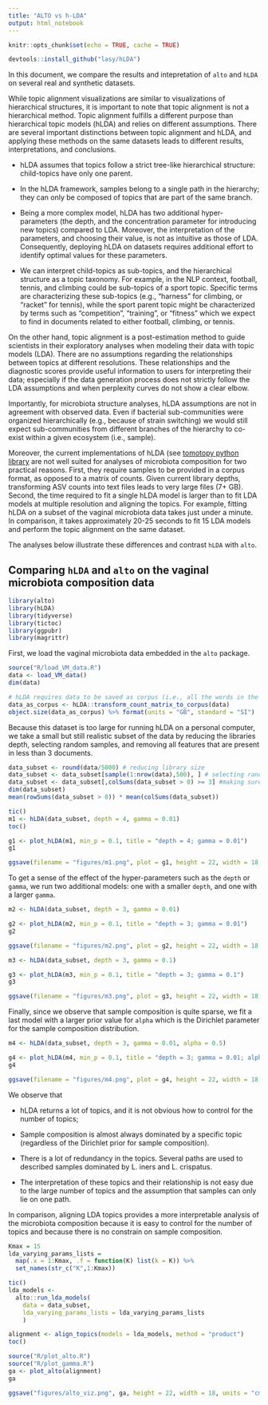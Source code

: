 ```yaml
---
title: "ALTO vs h-LDA"
output: html_notebook
---
```


```r

knitr::opts_chunk$set(echo = TRUE, cache = TRUE)

```


```r
devtools::install_github("lasy/hLDA")
```


In this document, we compare the results and intepretation of `alto` and `hLDA` 
on several real and synthetic datasets.

While topic alignment visualizations are similar to visualizations of 
hierarchical structures, it is important to note that topic alignment is not a 
hierarchical method. Topic alignment fulfills a different purpose than 
hierarchical topic models (hLDA) and relies on different assumptions. 
There are several important distinctions between topic alignment and hLDA, 
and applying these methods on the same datasets leads to different results, 
interpretations, and conclusions. 

- hLDA assumes that topics follow a strict tree-like hierarchical structure: 
child-topics have only one parent.

- In the hLDA framework, samples belong to a single path in the hierarchy; 
they can only be composed of topics that are part of the same branch. 

- Being a more complex model, hLDA has two additional hyper-parameters 
(the depth, and the concentration parameter for introducing new topics) 
compared to LDA. Moreover, the interpretation of the parameters, and choosing 
their value, is not as intuitive as those of LDA. Consequently, deploying hLDA 
on datasets requires additional effort to identify optimal values for these parameters.

- We can interpret child-topics as sub-topics, and the hierarchical structure as 
a topic taxonomy. For example, in the NLP context,  football, tennis, and climbing 
could be sub-topics of a sport topic. Specific terms are characterizing these 
sub-topics (e.g., “harness” for climbing, or “racket” for tennis), 
while the sport parent topic might be characterized by terms such as 
“competition”, “training”, or “fitness” which we expect to find in documents 
related to either football, climbing, or tennis. 

On the other hand, topic alignment is a post-estimation method to guide scientists 
in their exploratory analyses when modeling their data with topic models (LDA). 
There are no assumptions regarding the relationships between topics at different 
resolutions. These relationships and the diagnostic scores provide useful 
information to users for interpreting their data; especially if the data 
generation process does not strictly follow the LDA assumptions and when 
perplexity curves do not show a clear elbow.

Importantly, for microbiota structure analyses, hLDA assumptions are not in 
agreement with observed data. Even if bacterial sub-communities were organized 
hierarchically (e.g., because of strain switching) we would still expect 
sub-communities from different branches of the hierarchy to co-exist within a 
given ecosystem (i.e., sample). 

Moreover, the current implementations of hLDA (see 
[tomotopy python library](https://bab2min.github.io/tomotopy/v0.12.2/en/index.html) 
are not well suited for analyses of microbiota composition for two practical reasons. 
First, they require samples to be provided in a corpus format, 
as opposed to a matrix of counts. Given current library depths, 
transforming ASV counts into text files leads to very large files (7+ GB). 
Second, the time required to fit a single hLDA model is larger than to fit LDA 
models at multiple resolution and aligning the topics. For example, fitting
hLDA on a subset of the vaginal microbiota data takes just under a minute.
In comparison, it takes approximately 20-25 seconds to fit 15 LDA models and 
perform the topic alignment on the same dataset.

The analyses below illustrate these differences and contrast `hLDA` with `alto`. 


## Comparing `hLDA` and `alto` on the vaginal microbiota composition data


```r
library(alto)
library(hLDA)
library(tidyverse)
library(tictoc)
library(ggpubr)
library(magrittr)
```


First, we load the vaginal microbiota data embedded in the `alto` package.

```r

source("R/load_VM_data.R")
data <- load_VM_data()
dim(data)

# hLDA requires data to be saved as corpus (i.e., all the words in the document, not a matrix count)
data_as_corpus <- hLDA::transform_count_matrix_to_corpus(data)
object.size(data_as_corpus) %>% format(units = "GB", standard = "SI")

```

Because this dataset is too large for running hLDA on a personal computer,
we take a small but still realistic subset of the data by reducing the libraries
depth, selecting random samples, and removing all features that are present 
in less than 3 documents.


```r

data_subset <- round(data/5000) # reducing library size
data_subset <- data_subset[sample(1:nrow(data),500), ] # selecting random samples
data_subset <- data_subset[,colSums(data_subset > 0) >= 3] #making sure features are present in at least 3 docs
dim(data_subset)
mean(rowSums(data_subset > 0)) * mean(colSums(data_subset)) 

```



```r

tic()
m1 <- hLDA(data_subset, depth = 4, gamma = 0.01)
toc()

```



```r

g1 <- plot_hLDA(m1, min_p = 0.1, title = "depth = 4; gamma = 0.01")
g1

```

```r

ggsave(filename = "figures/m1.png", plot = g1, height = 22, width = 18, units = "cm", scale = 2.5)

```


To get a sense of the effect of the hyper-parameters such as the `depth` or `gamma`,
we run two additional models: one with a smaller `depth`, and one with a larger `gamma`.



```r

m2 <- hLDA(data_subset, depth = 3, gamma = 0.01)

g2 <- plot_hLDA(m2, min_p = 0.1, title = "depth = 3; gamma = 0.01")
g2

ggsave(filename = "figures/m2.png", plot = g2, height = 22, width = 18, units = "cm", scale = 2.5)

```




```r

m3 <- hLDA(data_subset, depth = 3, gamma = 0.1)

g3 <- plot_hLDA(m3, min_p = 0.1, title = "depth = 3; gamma = 0.1")
g3

ggsave(filename = "figures/m3.png", plot = g3, height = 22, width = 18, units = "cm", scale = 2.5)

```

Finally, since we observe that sample composition is quite sparse, we fit a last
model with a larger prior value for `alpha` which is the Dirichlet parameter for
the sample composition distribution.




```r

m4 <- hLDA(data_subset, depth = 3, gamma = 0.01, alpha = 0.5)

g4 <- plot_hLDA(m4, min_p = 0.1, title = "depth = 3; gamma = 0.01; alpha = 0.5")
g4

ggsave(filename = "figures/m4.png", plot = g4, height = 22, width = 18, units = "cm", scale = 2.5)

```


We observe that 

- hLDA returns a lot of topics, and it is not obvious how to control
for the number of topics;

- Sample composition is almost always dominated by a specific topic (regardless 
of the Dirichlet prior for sample composition).

- There is a lot of redundancy in the topics. Several paths are used to described
samples dominated by L. iners and L. crispatus.

- The interpretation of these topics and their relationship is not easy due to 
the large number of topics and the assumption that samples can only lie on one path.


In comparison, aligning LDA topics provides a more interpretable analysis of the
microbiota composition because it is easy to control for the number of topics and 
because there is no constrain on sample composition.


```r

Kmax = 15
lda_varying_params_lists = 
  map(.x = 1:Kmax, .f = function(K) list(k = K)) %>% 
  set_names(str_c("K",1:Kmax))

tic()
lda_models <- 
  alto::run_lda_models(
    data = data_subset, 
    lda_varying_params_lists = lda_varying_params_lists
    )

alignment <- align_topics(models = lda_models, method = "product")
toc()

```


```r

source("R/plot_alto.R")
source("R/plot_gamma.R")
ga <- plot_alto(alignment) 
ga

```

```r

ggsave("figures/alto_viz.png", ga, height = 22, width = 18, units = "cm", scale = 2.5)

```

